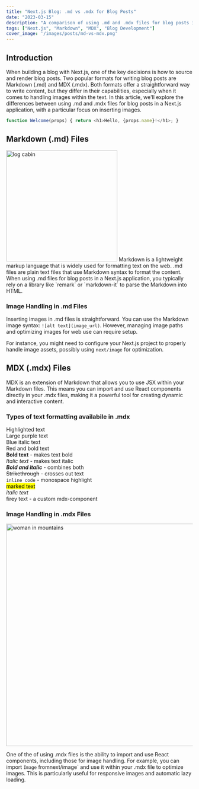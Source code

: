 ```yaml
---
title: "Next.js Blog: .md vs .mdx for Blog Posts"
date: "2023-03-15"
description: "A comparison of using .md and .mdx files for blog posts in a Next.js application, focusing on image handling"
tags: ["Next.js", "Markdown", "MDX", "Blog Development"]
cover_image: '/images/posts/md-vs-mdx.png'
---
```


## Introduction

When building a blog with Next.js, one of the key decisions is how to source and render blog posts. Two popular formats for writing blog posts are Markdown (.md) and MDX (.mdx). Both formats offer a straightforward way to write content, but they differ in their capabilities, especially when it comes to handling images within the text. In this article, we'll explore the differences between using .md and .mdx files for blog posts in a Next.js application, with a particular focus on inserting images.

```javascript
function Welcome(props) { return <h1>Hello, {props.name}!</h1>; }
```


## Markdown (.md) Files


<img src="/images/posts/log-cabin.avif" width="300px" title="log cabin" className="float-right rounded-xl m-4"/>
Markdown is a lightweight markup language that is widely used for formatting text on the web. .md files are plain text files that use Markdown syntax to format the content. When using .md files for blog posts in a Next.js application, you typically rely on a library like `remark` or `markdown-it` to parse the Markdown into HTML.

### Image Handling in .md Files

Inserting images in .md files is straightforward. You can use the Markdown image syntax: `![alt text](image_url)`. However, managing image paths and optimizing images for web use can require setup. 

For instance, you might need to configure your Next.js project to properly handle image assets, possibly using `next/image` for optimization.

## MDX (.mdx) Files

MDX is an extension of Markdown that allows you to use JSX within your Markdown files. This means you can import and use React components directly in your .mdx files, making it a powerful tool for creating dynamic and interactive content.

### Types of text formatting availabile in .mdx
<span className="bg-yellow-200 dark:bg-yellow-800 px-2 py-1 rounded">Highlighted text</span> \
<span className="text-lg font-semibold text-purple-600">Large purple text</span> \
<span className="text-blue-600 italic">Blue italic text</span> \
<span className="text-red-500 font-bold">Red and bold text</span> \
**Bold text** - makes text bold \
*Italic text* - makes text italic  \
***Bold and italic*** - combines both \
~~Strikethrough~~ - crosses out text \
`inline code` - monospace highlight \
<mark>marked text</mark> \
_italic text_ \
<Fire>firey text</Fire> - a custom mdx-component

### Image Handling in .mdx Files

<img src="/images/posts/woman-in-mountains.avif" width="600px" title="woman in mountains" className="block mx-auto my-4 rounded-xl"/>

One of the of using .mdx files is the ability to import and use React components, including those for image handling. For example, you can import `Image` fromnext/image` and use it within your .mdx file to optimize images. This is particularly useful for responsive images and automatic lazy loading.

